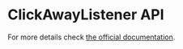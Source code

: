
<Meta
    title="API/Utils/ClickAwayListener"
    component={ClickAwayListener}
/>

# ClickAwayListener API

For more details check [the official documentation](https://github.com/ooade/react-click-away-listener).

<Props of={ClickAwayListenerWithProps} />
